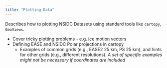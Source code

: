 ```yaml
---
title: "Plotting Data"
---
```


Describes how to plotting NSIDC Datasets using standard tools like `cartopy`, `GeoViews`.

- Cover tricky plotting problems \- e.g. ice motion vectors  
- Defining EASE and NSIDC Polar projections in cartopy  
    - Examples of common grids (e.g., EASE2 25 km, PS 25 km), and hints for other grids (e.g., different resolutions).  _A set of specific examples might not be necessary if coordinates are included_